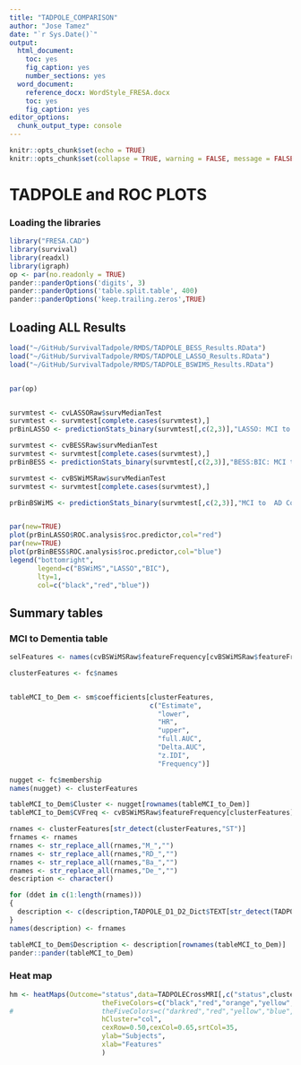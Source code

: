 ```yaml
---
title: "TADPOLE_COMPARISON"
author: "Jose Tamez"
date: "`r Sys.Date()`"
output: 
  html_document: 
    toc: yes
    fig_caption: yes
    number_sections: yes
  word_document: 
    reference_docx: WordStyle_FRESA.docx
    toc: yes
    fig_caption: yes
editor_options:
  chunk_output_type: console
---
```



```r
knitr::opts_chunk$set(echo = TRUE)
knitr::opts_chunk$set(collapse = TRUE, warning = FALSE, message = FALSE,comment = "#>")
```

# TADPOLE and ROC PLOTS

### Loading the libraries

```r
library("FRESA.CAD")
library(survival)
library(readxl)
library(igraph)
op <- par(no.readonly = TRUE)
pander::panderOptions('digits', 3)
pander::panderOptions('table.split.table', 400)
pander::panderOptions('keep.trailing.zeros',TRUE)

```

## Loading ALL Results

```r
load("~/GitHub/SurvivalTadpole/RMDS/TADPOLE_BESS_Results.RData")
load("~/GitHub/SurvivalTadpole/RMDS/TADPOLE_LASSO_Results.RData")
load("~/GitHub/SurvivalTadpole/RMDS/TADPOLE_BSWIMS_Results.RData")


par(op)


survmtest <- cvLASSORaw$survMedianTest
survmtest <- survmtest[complete.cases(survmtest),]
prBinLASSO <- predictionStats_binary(survmtest[,c(2,3)],"LASSO: MCI to  AD Conversion")

survmtest <- cvBESSRaw$survMedianTest
survmtest <- survmtest[complete.cases(survmtest),]
prBinBESS <- predictionStats_binary(survmtest[,c(2,3)],"BESS:BIC: MCI to  AD Conversion")

survmtest <- cvBSWiMSRaw$survMedianTest
survmtest <- survmtest[complete.cases(survmtest),]

prBinBSWiMS <- predictionStats_binary(survmtest[,c(2,3)],"MCI to  AD Conversion")


par(new=TRUE)
plot(prBinLASSO$ROC.analysis$roc.predictor,col="red")
par(new=TRUE)
plot(prBinBESS$ROC.analysis$roc.predictor,col="blue")
legend("bottomright",
       legend=c("BSWiMS","LASSO","BIC"),
       lty=1,
       col=c("black","red","blue"))

```


## Summary tables


### MCI to Dementia table
```r

selFeatures <- names(cvBSWiMSRaw$featureFrequency[cvBSWiMSRaw$featureFrequency>5])

clusterFeatures <- fc$names


tableMCI_to_Dem <- sm$coefficients[clusterFeatures,
                                   c("Estimate",
                                     "lower",
                                     "HR",
                                     "upper",
                                     "full.AUC",
                                     "Delta.AUC",
                                     "z.IDI",
                                     "Frequency")]

nugget <- fc$membership
names(nugget) <- clusterFeatures

tableMCI_to_Dem$Cluster <- nugget[rownames(tableMCI_to_Dem)]
tableMCI_to_Dem$CVFreq <- cvBSWiMSRaw$featureFrequency[clusterFeatures]

rnames <- clusterFeatures[str_detect(clusterFeatures,"ST")]
frnames <- rnames
rnames <- str_replace_all(rnames,"M_","")
rnames <- str_replace_all(rnames,"RD_","")
rnames <- str_replace_all(rnames,"Ba_","")
rnames <- str_replace_all(rnames,"De_","")
description <- character()

for (ddet in c(1:length(rnames)))
{
  description <- c(description,TADPOLE_D1_D2_Dict$TEXT[str_detect(TADPOLE_D1_D2_Dict$FLDNAME,rnames[ddet])][1])
}
names(description) <- frnames

tableMCI_to_Dem$Description <- description[rownames(tableMCI_to_Dem)]
pander::pander(tableMCI_to_Dem)


```

### Heat map

```r

hm <- heatMaps(Outcome="status",data=TADPOLECrossMRI[,c("status",clusterFeatures)],title="Heat Map",Scale=TRUE,
					   theFiveColors=c("black","red","orange","yellow","white"),
#					   theFiveColors=c("darkred","red","yellow","blue","darkblue"),
					   hCluster="col",
					   cexRow=0.50,cexCol=0.65,srtCol=35,
					   ylab="Subjects",
					   xlab="Features"
					   )

```



